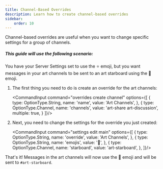 ```yaml
---
title: Channel-Based Overrides
description: Learn how to create channel-based overrides
sidebar:
    order: 10
---
```



Channel-based overrides are useful when you want to change specific settings for a group of channels.

##### This guide will use the following scenario:

You have your Server Settings set to use the ⭐ emoji, but you want messages in your art channels to be sent to an art starboard using the 🎨 emoji.

<Steps>

1.  The first thing you need to do is create an override for the art channels:

    <CommandInput command="overrides create channel" options={[
        {
            type: OptionType.String,
            name: 'name',
            value: 'Art Channels',
        },
        {
            type: OptionType.Channel,
            name: 'channels',
            value: 'art-share art-discussion',
            multiple: true,
        }
    ]}/>

2.  Next, you need to change the settings for the override you just created:

    <CommandInput command="settings edit main" options={[
        {
            type: OptionType.String,
            name: 'override',
            value: 'Art Channels',
        },
        {
            type: OptionType.String,
            name: 'emojis',
            value: '🎨',
        },
        {
            type: OptionType.Channel,
            name: 'starboard',
            value: 'art-starboard',
        },
    ]}/>

</Steps>

That's it!  Messages in the art channels will now use the 🎨 emoji and will be sent to `#art-starboard`.
